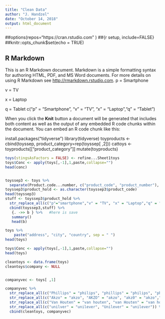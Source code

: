 ```yaml
---
title: "Clean Data"
author: "J. Handzel"
date: "October 14, 2018"
output: html_document
---
```

##options(repos="https://cran.rstudio.com" )
##{r setup, include=FALSE}
##knitr::opts_chunk$set(echo = TRUE)


## R Markdown

This is an R Markdown document. Markdown is a simple formatting syntax for authoring HTML, PDF, and MS Word documents. For more details on using R Markdown see <http://rmarkdown.rstudio.com>.
p = Smartphone

v = TV

x = Laptop

q = Tablet c("p" = "Smartphone", "v" = "TV", "x" = "Laptop","q" = "Tablet")

When you click the **Knit** button a document will be generated that includes both content as well as the output of any embedded R code chunks within the document. You can embed an R code chunk like this:

install.packages("tidyverse")
library(tidyverse)
toyproducts <- cbind(toyssep, product_category=rep(toyssep[ ,2])) 
cattoys <- toyproducts[["product_category"]]
mutate(toyproducts)

```r

toys(stingsAsFactors = FALSE) <- refine...Sheet1toys
toys$Conc <- apply(toys[,-1],1,paste,collapse="")
head(conc)


toyssep3 <- toys %>%
  separate(Product.code...number, c("product_code", "product_number"), "-")
toyssep3$product_hold <- as.character(toyssep3$product_code)
head(toyssep3)
stuff <- toyssep3$product_hold %>%
  str_replace_all(c("p"="smartphone","v" = "TV", "x" = "Laptop","q" = "Tablet")) %>%
  cbind(toyssep3,stuff) %>%
   {. ->> b } %>%   #here is save
   summary()
   head(b)

toys %>%
    paste("address", "city", "country", sep = " ")
head(toys)

toys$Conc <- apply(toys[,-1],1,paste,collapse="")
head(toys)

cleantoys <- data.frame(toys)
cleantoys$company <- NULL


companyvec <- toys[ ,1] 

companyvec %>%
  str_replace_all(c("Phillips" = "philips", "phillips" = "philips", "phillipS" = "philips", "phillps" = "philips","fillips" = "philips", "phlips" = "philips", "phllips" = "philips")) %>%
  str_replace_all(c("Akzo" = "akzo", "AKZO" = "akzo", "akz0" = "akzo","ak zo" = "akzo")) %>%
  str_replace_all(c("Van Houten" = "van houten", "van Houten" = "van houten")) %>% 
  str_replace_all(c("unilver" = "unilever", "Unilever" = "unilever")) %>%
  cbind(cleantoys, companyvec)
  
  


  
  
  
  
  
  
  
  
  

  

  
```


